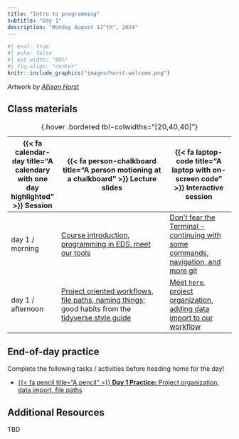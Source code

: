 ```yaml
---
title: "Intro to programming"
subtitle: "Day 1"
description: "Monday August 12^th^, 2024"
---
```


```r
#| eval: true
#| echo: false
#| out-width: "80%"
#| fig-align: "center"
knitr::include_graphics("images/horst-welcome.png")
```

:::{.gray-text .center-text}
*Artwork by [Allison Horst](https://allisonhorst.com/)*
:::

<!-- ## Pre-class prep -->

<!-- No pre-class prep before our first day of class! -->

## Class materials

| {{< fa calendar-day title="A calendary with one day highlighted" >}} Session  | {{< fa person-chalkboard title="A person motioning at a chalkboard" >}} Lecture slides  |  {{< fa laptop-code title="A laptop with on-screen code" >}} Interactive session |
|-------------------|-----------------------------------------------------------------------------------------------------------------------------------------------------|----------------------------------------------------------------------------------|
| day 1 / morning   | [Course introduction, programming in EDS, meet our tools](https://docs.google.com/presentation/d/1rQhErlT1nBF1xs9bzPWRMzGBeSTnNuSDV5vW7eYEswo/present?usp=sharing){target="_blank"} | [Don't fear the Terminal - continuing with some commands, navigation, and more git](interactive-sessions/interactive-session-1a.qmd){target="_blank"} |
| day 1 / afternoon | [Project oriented workflows, file paths, naming things;](https://docs.google.com/presentation/d/10AOZ2Qkl011zhhICHGLG5nR6pfumvAC8Ce-_dg-DXfs/present?usp=sharing){target="_blank"} good habits from the [tidyverse style guide](https://style.tidyverse.org/){target="_blank"} | [Meet `here`, project organization, adding data import to our workflow](interactive-sessions/interactive-session-1b.qmd){target="_blank"} |
: {.hover .bordered tbl-colwidths="[20,40,40]"} 

## End-of-day practice

Complete the following tasks / activities before heading home for the day!

- [{{< fa pencil title="A pencil" >}} **Day 1 Practice:** Project organization, data import, file paths](eod-practice/eod-day1.qmd){target="_blank"}

## Additional Resources

TBD

